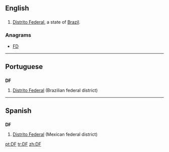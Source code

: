 ==English==

==={{abbreviation}}===
{{en-proper noun}}

# [[Distrito Federal]], a state of [[Brazil]].

===Anagrams===
* [[FD#English|FD]]

----
==Portuguese==

==={{abbreviation|Portuguese}}===
'''DF'''

# [[Distrito Federal]] (Brazilian federal district)

----

==Spanish==

==={{abbreviation|Spanish}}===
'''DF'''

# [[Distrito Federal]] (Mexican federal district)

[[pt:DF]]
[[tr:DF]]
[[zh:DF]]